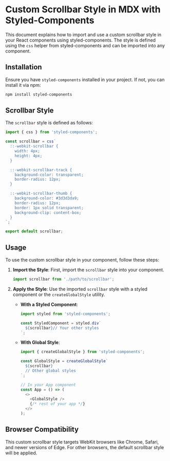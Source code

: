 # Custom Scrollbar Style in MDX with Styled-Components

This document explains how to import and use a custom scrollbar style in your React components using styled-components. The style is defined using the `css` helper from styled-components and can be imported into any component.

## Installation

Ensure you have `styled-components` installed in your project. If not, you can install it via npm:

```bash
npm install styled-components
```

## Scrollbar Style

The `scrollbar` style is defined as follows:

```javascript
import { css } from 'styled-components';

const scrollbar = css`
  ::-webkit-scrollbar {
    width: 4px;
    height: 4px;
  }

  ::-webkit-scrollbar-track {
    background-color: transparent;
    border-radius: 12px;
  }

  ::-webkit-scrollbar-thumb {
    background-color: #3d3d3da9;
    border-radius: 12px;
    border: 1px solid transparent;
    background-clip: content-box;
  }
`;

export default scrollbar;
```

## Usage

To use the custom scrollbar style in your component, follow these steps:

1. **Import the Style**: First, import the `scrollbar` style into your component.

   ```javascript
   import scrollbar from './path/to/scrollbar';
   ```

2. **Apply the Style**: Use the imported `scrollbar` style with a styled component or the `createGlobalStyle` utility.

   - **With a Styled Component**:

     ```javascript
     import styled from 'styled-components';

     const StyledComponent = styled.div`
       ${scrollbar}// Your other styles
     `;
     ```

   - **With Global Style**:

     ```javascript
     import { createGlobalStyle } from 'styled-components';

     const GlobalStyle = createGlobalStyle`
       ${scrollbar}
       // Other global styles
     `;

     // In your App component
     const App = () => (
       <>
         <GlobalStyle />
         {/* rest of your app */}
       </>
     );
     ```

## Browser Compatibility

This custom scrollbar style targets WebKit browsers like Chrome, Safari, and newer versions of Edge. For other browsers, the default scrollbar style will be applied.
